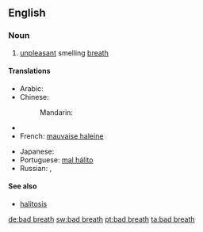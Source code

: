 ==English==

===Noun===
{{wikipedia}}
{{infl|en|noun}}

# [[unpleasant]] smelling [[breath]]

====Translations====
{{trans-top|unpleasant breath}}
* Arabic: {{t|ar|بخر|m|tr=bákhar|sc=Arab}}
* Chinese:
*: Mandarin: {{t|zh|口臭|tr=kǒuchòu|sc=Hani}}
* {{trreq|Finnish}}
* French: [[mauvaise haleine]]
{{trans-mid}}
* Japanese: {{t|ja|口臭|tr=こうしゅう, kōshū|sc=Jpan}}
* Portuguese: [[mal hálito]]
* Russian: {{t|ru|неприятный запах изо рта|m|tr=neprijátnyj zápax izo rtá|sc=Cyrl}}, {{t|ru|галитоз|m|tr=galitóz|sc=Cyrl}}
{{trans-bottom}}

====See also====
* [[halitosis]]

[[de:bad breath]]
[[sw:bad breath]]
[[pt:bad breath]]
[[ta:bad breath]]